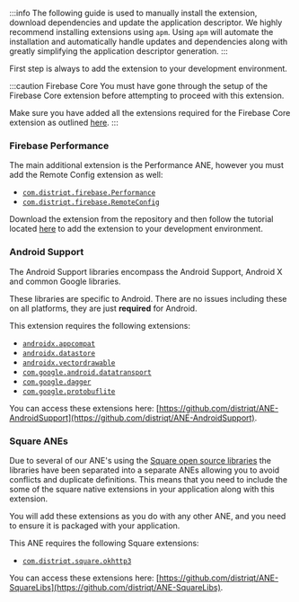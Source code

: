 
:::info
The following guide is used to manually install the extension, download dependencies and update the application descriptor. We highly recommend installing extensions using `apm`. Using `apm` will automate the installation and automatically handle updates and dependencies along with greatly simplifying the application descriptor generation.
:::


First step is always to add the extension to your development environment. 

:::caution Firebase Core
You must have gone through the setup of the Firebase Core extension before attempting to proceed with this extension.

Make sure you have added all the extensions required for the Firebase Core extension as outlined [here](../../core/add-the-extensions.mdx).
:::


### Firebase Performance

The main additional extension is the Performance ANE, however you must add the Remote Config extension as well:

- [`com.distriqt.firebase.Performance`](https://github.com/distriqt/ANE-Firebase/raw/master/lib/com.distriqt.firebase.Performance.ane)
- [`com.distriqt.firebase.RemoteConfig`](https://github.com/distriqt/ANE-Firebase/raw/master/lib/com.distriqt.firebase.RemoteConfig.ane)


Download the extension from the repository and then follow the tutorial located [here](/docs/tutorials/getting-started) to add the extension to your development environment.


### Android Support

The Android Support libraries encompass the Android Support, Android X and common Google libraries. 

These libraries are specific to Android. There are no issues including these on all platforms, they are just **required** for Android.

This extension requires the following extensions:

- [`androidx.appcompat`](https://github.com/distriqt/ANE-AndroidSupport/raw/master/lib/androidx.appcompat.ane)
- [`androidx.datastore`](https://github.com/distriqt/ANE-AndroidSupport/raw/master/lib/androidx.datastore.ane)
- [`androidx.vectordrawable`](https://github.com/distriqt/ANE-AndroidSupport/raw/master/lib/androidx.vectordrawable.ane)
- [`com.google.android.datatransport`](https://github.com/distriqt/ANE-AndroidSupport/raw/master/lib/com.google.android.datatransport.ane)
- [`com.google.dagger`](https://github.com/distriqt/ANE-AndroidSupport/raw/master/lib/com.google.dagger.ane)
- [`com.google.protobuflite`](https://github.com/distriqt/ANE-AndroidSupport/raw/master/lib/com.google.protobuflite.ane)

You can access these extensions here: [https://github.com/distriqt/ANE-AndroidSupport](https://github.com/distriqt/ANE-AndroidSupport).



### Square ANEs

Due to several of our ANE's using the [Square open source libraries](http://square.github.io/) the libraries have been separated into a separate ANEs allowing you to avoid conflicts and duplicate definitions. This means that you need to include the some of the square native extensions in your application along with this extension.

You will add these extensions as you do with any other ANE, and you need to ensure it is packaged with your application.

This ANE requires the following Square extensions:

- [`com.distriqt.square.okhttp3`](https://github.com/distriqt/ANE-SquareLibs/raw/master/lib/com.distriqt.square.okhttp3.ane)

You can access these extensions here: [https://github.com/distriqt/ANE-SquareLibs](https://github.com/distriqt/ANE-SquareLibs).


